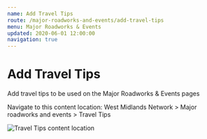 ```yaml
---
name: Add Travel Tips
route: /major-roadworks-and-events/add-travel-tips
menu: Major Roadworks & Events
updated: 2020-06-01 12:00:00
navigation: true
---
```


# Add Travel Tips

Add travel tips to be used on the Major Roadworks & Events pages

Navigate to this content location: West Midlands Network > Major roadworks and events > Travel Tips

![Travel Tips content location](../../../../public/pages/major-works/travel-tips/travel-tips-content.png)